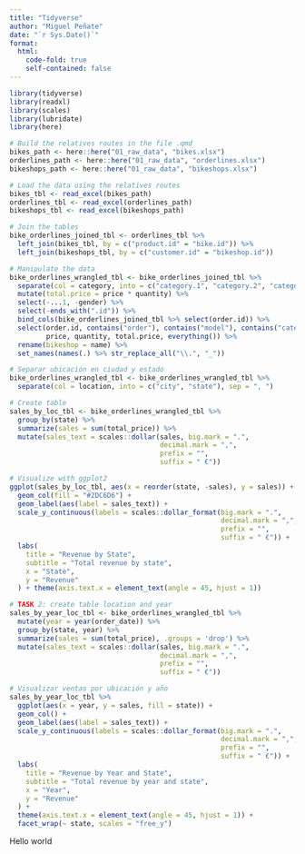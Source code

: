 ```yaml
---
title: "Tidyverse"
author: "Miguel Peñate"
date: "`r Sys.Date()`"
format:
  html:
    code-fold: true
    self-contained: false
---
```


```r
library(tidyverse)
library(readxl)
library(scales)
library(lubridate)
library(here)

# Build the relatives routes in the file .qmd
bikes_path <- here::here("01_raw_data", "bikes.xlsx")
orderlines_path <- here::here("01_raw_data", "orderlines.xlsx")
bikeshops_path <- here::here("01_raw_data", "bikeshops.xlsx")

# Load the data using the relatives routes
bikes_tbl <- read_excel(bikes_path)
orderlines_tbl <- read_excel(orderlines_path)
bikeshops_tbl <- read_excel(bikeshops_path)

# Join the tables
bike_orderlines_joined_tbl <- orderlines_tbl %>%
  left_join(bikes_tbl, by = c("product.id" = "bike.id")) %>%
  left_join(bikeshops_tbl, by = c("customer.id" = "bikeshop.id"))

# Manipulate the data
bike_orderlines_wrangled_tbl <- bike_orderlines_joined_tbl %>%
  separate(col = category, into = c("category.1", "category.2", "category.3"), sep = " - ") %>%
  mutate(total.price = price * quantity) %>%
  select(-...1, -gender) %>%
  select(-ends_with(".id")) %>%
  bind_cols(bike_orderlines_joined_tbl %>% select(order.id)) %>%
  select(order.id, contains("order"), contains("model"), contains("category"),
         price, quantity, total.price, everything()) %>%
  rename(bikeshop = name) %>%
  set_names(names(.) %>% str_replace_all("\\.", "_"))

# Separar ubicación en ciudad y estado
bike_orderlines_wrangled_tbl <- bike_orderlines_wrangled_tbl %>%
  separate(col = location, into = c("city", "state"), sep = ", ")

# Create table
sales_by_loc_tbl <- bike_orderlines_wrangled_tbl %>%
  group_by(state) %>%
  summarize(sales = sum(total_price)) %>%
  mutate(sales_text = scales::dollar(sales, big.mark = ".", 
                                     decimal.mark = ",", 
                                     prefix = "", 
                                     suffix = " €"))

# Visualize with ggplot2
ggplot(sales_by_loc_tbl, aes(x = reorder(state, -sales), y = sales)) +
  geom_col(fill = "#2DC6D6") +
  geom_label(aes(label = sales_text)) +
  scale_y_continuous(labels = scales::dollar_format(big.mark = ".", 
                                                    decimal.mark = ",", 
                                                    prefix = "", 
                                                    suffix = " €")) +
  labs(
    title = "Revenue by State",
    subtitle = "Total revenue by state",
    x = "State",
    y = "Revenue"
  ) + theme(axis.text.x = element_text(angle = 45, hjust = 1))

# TASK 2: create table location and year
sales_by_year_loc_tbl <- bike_orderlines_wrangled_tbl %>%
  mutate(year = year(order_date)) %>%
  group_by(state, year) %>%
  summarize(sales = sum(total_price), .groups = 'drop') %>%
  mutate(sales_text = scales::dollar(sales, big.mark = ".", 
                                     decimal.mark = ",", 
                                     prefix = "", 
                                     suffix = " €"))

# Visualizar ventas por ubicación y año
sales_by_year_loc_tbl %>%
  ggplot(aes(x = year, y = sales, fill = state)) +
  geom_col() +
  geom_label(aes(label = sales_text)) +
  scale_y_continuous(labels = scales::dollar_format(big.mark = ".", 
                                                    decimal.mark = ",", 
                                                    prefix = "", 
                                                    suffix = " €")) +
  labs(
    title = "Revenue by Year and State",
    subtitle = "Total revenue by year and state",
    x = "Year",
    y = "Revenue"
  ) +
  theme(axis.text.x = element_text(angle = 45, hjust = 1)) +
  facet_wrap(~ state, scales = "free_y")

```

Hello world